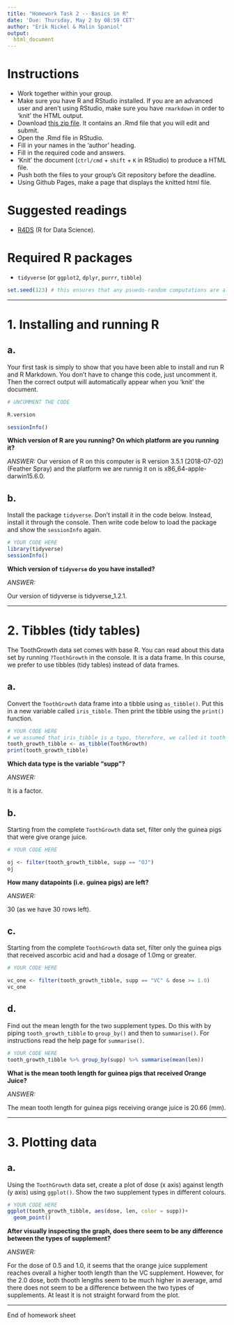 ```yaml
---
title: "Homework Task 2 -- Basics in R"
date: 'Due: Thursday, May 2 by 08:59 CET'
author: "Erik Nickel & Malin Spaniol"
output:
  html_document
---
```


# Instructions
* Work together within your group.
* Make sure you have R and RStudio installed. If you are an advanced user and aren't using RStudio, make sure you have `rmarkdown` in order to 'knit' the HTML output.
* Download [this zip file](https://michael-franke.github.io/XPLab_2019/homework/XPLab_2019_HW2.zip). It contains an .Rmd file that you will edit and submit.
* Open the .Rmd file in RStudio.
* Fill in your names in the 'author' heading.
* Fill in the required code and answers.
* 'Knit' the document (`ctrl/cmd` + `shift` + `K` in RStudio) to produce a HTML file.
* Push both the files to your group's Git repository before the deadline.
* Using Github Pages, make a page that displays the knitted html file.

# Suggested readings
* [R4DS](http://r4ds.had.co.nz/) (R for Data Science).

# Required R packages
* `tidyverse` (or `ggplot2`, `dplyr`, `purrr`, `tibble`)

```r
set.seed(123) # this ensures that any psuedo-random computations are always the same
```

___

# 1. Installing and running R

a.
---

Your first task is simply to show that you have been able to install
and run R and R Markdown.  You don't have to change this code, just
uncomment it. Then the correct output will automatically appear when
you 'knit' the document.


```r

# UNCOMMENT THE CODE

R.version

sessionInfo()
```


**Which version of R are you running? On which platform are you running it?**
 
*ANSWER:*
Our version of R on this computer is R version 3.5.1 (2018-07-02) (Feather Spray) and the platform we are runnig it on is x86_64-apple-darwin15.6.0.  


b.
---

Install the package `tidyverse`. Don't install it in the code
below. Instead, install it through the console. Then write code below
to load the package and show the `sessionInfo` again.


```r

# YOUR CODE HERE
library(tidyverse)
sessionInfo()
```


**Which version of `tidyverse` do you have installed?**

*ANSWER:*

Our version of tidyverse is tidyverse_1.2.1.

___

# 2. Tibbles (tidy tables)


The ToothGrowth data set comes with base R. You can read about this data set
by running `?ToothGrowth` in the console. It is a data frame. In this
course, we prefer to use tibbles (tidy tables) instead of data frames.

a.
---

Convert the `ToothGrowth` data frame into a tibble using `as_tibble()`. Put
this in a new variable called `iris_tibble`. Then print the tibble
using the `print()` function.

```r

# YOUR CODE HERE
# we assumed that iris_tibble is a typo, therefore, we called it tooth_growth_tibble instead
tooth_growth_tibble <- as_tibble(ToothGrowth)
print(tooth_growth_tibble)

```



**Which data type is the variable "supp"?**

*ANSWER:*

It is a factor.

b.
---

Starting from the complete `ToothGrowth` data set, filter only the guinea pigs
that were give orange juice.

```r

# YOUR CODE HERE

oj <- filter(tooth_growth_tibble, supp == "OJ")
oj

```

**How many datapoints (i.e. guinea pigs) are left?**

*ANSWER:*

30 (as we have 30 rows left).



c.
---

Starting from the complete `ToothGrowth` data set, filter only the guinea pigs
that received ascorbic acid and had a dosage of 1.0mg or greater.

```r

# YOUR CODE HERE

vc_one <- filter(tooth_growth_tibble, supp == "VC" & dose >= 1.0)
vc_one

```



d.
---

Find out the mean length for the two supplement types. Do this with by
piping `tooth_growth_tibble` to `group_by()` and then to `summarise()`.  For
instructions read the help page for `summarise()`.

```r

# YOUR CODE HERE
tooth_growth_tibble %>% group_by(supp) %>% summarise(mean(len))

```


**What is the mean tooth length for guinea pigs that received Orange Juice?**

*ANSWER:*

The mean tooth length for guinea pigs receiving orange juice is 20.66 (mm). 


___

# 3. Plotting data


a.
---

Using the `ToothGrowth` data set, create a plot of dose (x
axis) against length (y axis) using `ggplot()`. Show the two
supplement types in different colours.

```r

# YOUR CODE HERE
ggplot(tooth_growth_tibble, aes(dose, len, color = supp))+ 
  geom_point()

```


**After visually inspecting the graph, does there seem to be any difference between the types of supplement?**

*ANSWER:*

For the dose of 0.5 and 1.0, it seems that the orange juice supplement reaches overall a higher tooth length than the VC supplement. However, for the 2.0 dose, both thooth lengths seem to be much higher in average, amd there does not seem to be a difference between the two types of supplements. At least it is not straight forward from the plot. 

___

End of homework sheet
